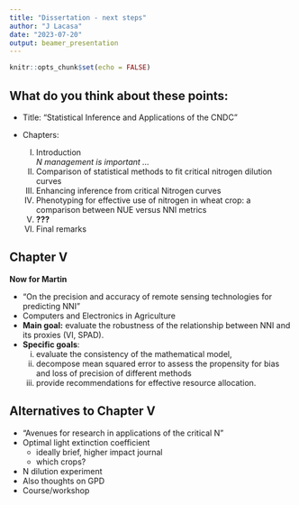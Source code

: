 ```yaml
---
title: "Dissertation - next steps"
author: "J Lacasa"
date: "2023-07-20"
output: beamer_presentation
---
```


```r
knitr::opts_chunk$set(echo = FALSE)
```

## What do you think about these points:   

- Title: "Statistical Inference and Applications of the CNDC"  

- Chapters:   
  I. 
  Introduction  
  *N management is important ...*  
  I. 
  Comparison of statistical methods to fit critical nitrogen dilution curves  
  II. 
  Enhancing inference from critical Nitrogen curves  
  III. 
  Phenotyping for effective use of nitrogen in wheat crop: a comparison between NUE versus NNI metrics  
  IV. 
  **???**  
  IV. 
  Final remarks  
  
  
## Chapter V  

**Now for Martin**  

- "On the precision and accuracy of remote sensing technologies for predicting NNI"
- Computers and Electronics in Agriculture  
- **Main goal:** evaluate the robustness of the relationship between NNI and its proxies (VI, SPAD).  
- **Specific goals**:   
  (i) 
  evaluate the consistency of the mathematical model,  
  (ii) 
  decompose mean squared error to assess the propensity for bias and loss of precision of different methods    
  (iii) 
  provide recommendations for effective resource allocation.  


## Alternatives to Chapter V    

- "Avenues for research in applications of the critical N"  
- Optimal light extinction coefficient   
  - ideally brief, higher impact journal  
  - which crops?   
- N dilution experiment  
- Also thoughts on GPD  
- Course/workshop  
